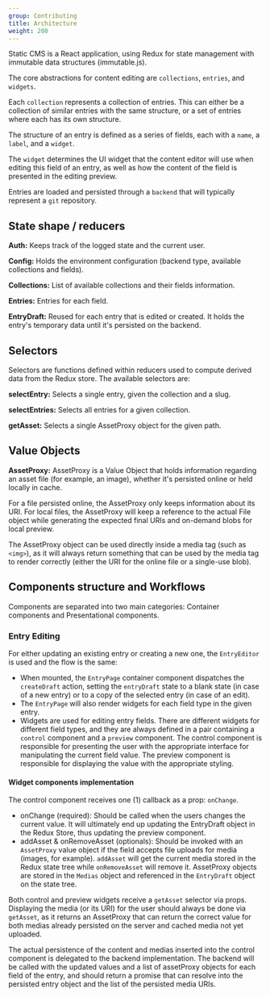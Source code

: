```yaml
---
group: Contributing
title: Architecture
weight: 200
---
```


Static CMS is a React application, using Redux for state management with immutable data structures (immutable.js).

The core abstractions for content editing are `collections`, `entries`, and `widgets`.

Each `collection` represents a collection of entries. This can either be a collection of similar entries with the same structure, or a set of entries where each has its own structure.

The structure of an entry is defined as a series of fields, each with a `name`, a `label`, and a `widget`.

The `widget` determines the UI widget that the content editor will use when editing this field of an entry, as well as how the content of the field is presented in the editing preview.

Entries are loaded and persisted through a `backend` that will typically represent a `git` repository. 

## State shape / reducers
**Auth:** Keeps track of the logged state and the current user.

**Config:** Holds the environment configuration (backend type, available collections and fields).

**Collections:** List of available collections and their fields information.

**Entries:** Entries for each field.

**EntryDraft:** Reused for each entry that is edited or created. It holds the entry's temporary data until it's persisted on the backend.

## Selectors
Selectors are functions defined within reducers used to compute derived data from the Redux store. The available selectors are:

**selectEntry:** Selects a single entry, given the collection and a slug.

**selectEntries:** Selects all entries for a given collection.

**getAsset:** Selects a single AssetProxy object for the given path.

## Value Objects
**AssetProxy:** AssetProxy is a Value Object that holds information regarding an asset file (for example, an image), whether it's persisted online or held locally in cache.

For a file persisted online, the AssetProxy only keeps information about its URI. For local files, the AssetProxy will keep a reference to the actual File object while generating the expected final URIs and on-demand blobs for local preview.

The AssetProxy object can be used directly inside a media tag (such as `<img>`), as it will always return something that can be used by the media tag to render correctly (either the URI for the online file or a single-use blob).

## Components structure and Workflows
Components are separated into two main categories: Container components and Presentational components.

### Entry Editing
For either updating an existing entry or creating a new one, the `EntryEditor` is used and the flow is the same:

* When mounted, the `EntryPage` container component dispatches the `createDraft` action, setting the `entryDraft` state to a blank state (in case of a new entry) or to a copy of the selected entry (in case of an edit).
* The `EntryPage` will also render widgets for each field type in the given entry.
* Widgets are used for editing entry fields. There are different widgets for different field types, and they are always defined in a pair containing a `control` component and a `preview` component. The control component is responsible for presenting the user with the appropriate interface for manipulating the current field value. The preview component is responsible for displaying the value with the appropriate styling.

#### Widget components implementation
The control component receives one (1) callback as a prop: `onChange`.

* onChange (required): Should be called when the users changes the current value. It will ultimately end up updating the EntryDraft object in the Redux Store, thus updating the preview component.
* addAsset & onRemoveAsset (optionals): Should be invoked with an `AssetProxy` value object if the field accepts file uploads for media (images, for example). `addAsset` will get the current media stored in the Redux state tree while `onRemoveAsset` will remove it. AssetProxy objects are stored in the `Medias` object and referenced in the `EntryDraft` object on the state tree.

Both control and preview widgets receive a `getAsset` selector via props. Displaying the media (or its URI) for the user should always be done via `getAsset`, as it returns an AssetProxy that can return the correct value for both medias already persisted on the server and cached media not yet uploaded.

The actual persistence of the content and medias inserted into the control component is delegated to the backend implementation. The backend will be called with the updated values and a list of assetProxy objects for each field of the entry, and should return a promise that can resolve into the persisted entry object and the list of the persisted media URIs.
